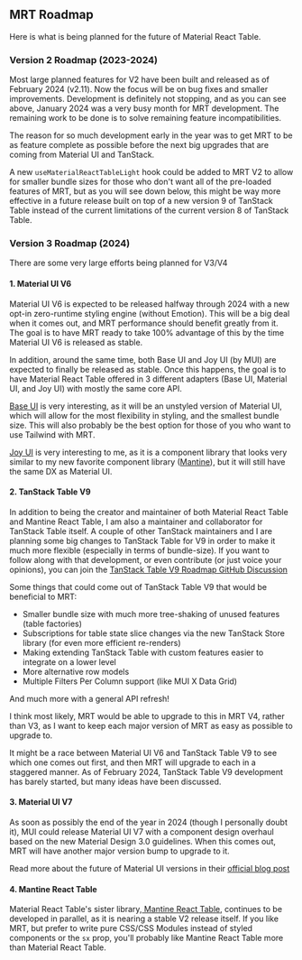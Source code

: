 
<Head>
  <title>
    {'MRT V2 and V3 Roadmap - Material React Table V2 Docs'}
  </title>
  <meta
    name="description"
    content="Material React Table Roadmap for V2, V3, and Beyond. Learn about the future of Material React Table and what to expect in the coming years."
  />
</Head>

## MRT Roadmap

Here is what is being planned for the future of Material React Table.

### Version 2 Roadmap (2023-2024)

Most large planned features for V2 have been built and released as of February 2024 (v2.11). Now the focus will be on bug fixes and smaller improvements. Development is definitely not stopping, and as you can see above, January 2024 was a very busy month for MRT development. The remaining work to be done is to solve remaining feature incompatibilities.

The reason for so much development early in the year was to get MRT to be as feature complete as possible before the next big upgrades that are coming from Material UI and TanStack.

A new `useMaterialReactTableLight` hook could be added to MRT V2 to allow for smaller bundle sizes for those who don't want all of the pre-loaded features of MRT, but as you will see down below, this might be way more effective in a future release built on top of a new version 9 of TanStack Table instead of the current limitations of the current version 8 of TanStack Table.

### Version 3 Roadmap (2024)

There are some very large efforts being planned for V3/V4

#### 1. Material UI V6

Material UI V6 is expected to be released halfway through 2024 with a new opt-in zero-runtime styling engine (without Emotion). This will be a big deal when it comes out, and MRT performance should benefit greatly from it. The goal is to have MRT ready to take 100% advantage of this by the time Material UI V6 is released as stable.

In addition, around the same time, both Base UI and Joy UI (by MUI) are expected to finally be released as stable. Once this happens, the goal is to have Material React Table offered in 3 different adapters (Base UI, Material UI, and Joy UI) with mostly the same core API.

[Base UI](https://mui.com/base-ui/getting-started/) is very interesting, as it will be an unstyled version of Material UI, which will allow for the most flexibility in styling, and the smallest bundle size. This will also probably be the best option for those of you who want to use Tailwind with MRT.

[Joy UI](https://mui.com/joy-ui/getting-started/) is very interesting to me, as it is a component library that looks very similar to my new favorite component library ([Mantine](https://mantine.dev)), but it will still have the same DX as Material UI.

#### 2. TanStack Table V9

In addition to being the creator and maintainer of both Material React Table and Mantine React Table, I am also a maintainer and collaborator for TanStack Table itself. A couple of other TanStack maintainers and I are planning some big changes to TanStack Table for V9 in order to make it much more flexible (especially in terms of bundle-size). If you want to follow along with that development, or even contribute (or just voice your opinions), you can join the [TanStack Table V9 Roadmap GitHub Discussion](https://github.com/TanStack/table/discussions/5270)

Some things that could come out of TanStack Table V9 that would be beneficial to MRT:

- Smaller bundle size with much more tree-shaking of unused features (table factories)
- Subscriptions for table state slice changes via the new TanStack Store library (for even more efficient re-renders)
- Making extending TanStack Table with custom features easier to integrate on a lower level
- More alternative row models
- Multiple Filters Per Column support (like MUI X Data Grid)

And much more with a general API refresh!

I think most likely, MRT would be able to upgrade to this in MRT V4, rather than V3, as I want to keep each major version of MRT as easy as possible to upgrade to.

It might be a race between Material UI V6 and TanStack Table V9 to see which one comes out first, and then MRT will upgrade to each in a staggered manner. As of February 2024, TanStack Table V9 development has barely started, but many ideas have been discussed.

#### 3. Material UI V7

As soon as possibly the end of the year in 2024 (though I personally doubt it), MUI could release Material UI V7 with a component design overhaul based on the new Material Design 3.0 guidelines. When this comes out, MRT will have another major version bump to upgrade to it.

Read more about the future of Material UI versions in their [official blog post](https://mui.com/blog/2023-material-ui-v6-and-beyond/)

#### 4. Mantine React Table

Material React Table's sister library,[ Mantine React Table](https://mantine-react-table..com), continues to be developed in parallel, as it is nearing a stable V2 release itself. If you like MRT, but prefer to write pure CSS/CSS Modules instead of styled components or the `sx` prop, you'll probably like Mantine React Table more than Material React Table.

